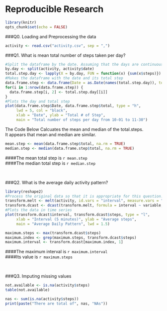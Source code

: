 Reproducible Research
========================================

```r
library(knitr)
opts_chunk$set(echo = FALSE)
```

###Q0. Loading and Preprocessing the data
```r
activity <- read.csv("activity.csv", sep = ",")
```

###Q1. What is mean total number of steps taken per day?
```r
#Split the dataframe by the date. Assuming that the days are continuous
by.day <- split(activity, activity$date)
total.step.day <- lapply(X = by.day, FUN = function(x) {sum(x$steps)})
#Makes the dataframe with the date and its total step
data.frame.step <- data.frame(Date = as.Date(names(total.step.day)), total = NA)
for(i in 1:nrow(data.frame.step)) {
  data.frame.step[i, 2] <- total.step.day[[i]]
}
#Plots the day and total step
plot(data.frame.step$Date, data.frame.step$total, type = "h",
     lwd = 5, col = "black",
     xlab = "Date", ylab = "Total # of Step",
     main = "Total number of steps per day from 10-01 to 11-30")
```

The Code Below Calcuates the mean and median of the total.steps.  
It appears that mean and median are similar.
```r
mean.step <- mean(data.frame.step$total, na.rm = TRUE)
median.step <- median(data.frame.step$total, na.rm = TRUE)
```

####The mean total step is `r mean.step`   
####The median total step is `r median.step`  

<br>

###Q2. What is the average daily activity pattern?

```r
library(reshape2)
#Process the original data so that it is appropriate for this question.
transform.melt <- melt(activity, id.vars = "interval", measure.vars = "steps", na.rm = TRUE)
transform.dcast <- dcast(transform.melt, formula = interval ~ variable, mean)
#Plots the data in time series
plot(transform.dcast$interval, transform.dcast$steps, type = "l", 
     xlab = "Interval (5 minutes)", ylab = "Average steps",
     main = "Average Daily Pattern", lwd = 1.5)
```

```r

maximum.steps <- max(transform.dcast$steps)
maximum.index <- grep(maximum.steps, transform.dcast$steps)
maximum.interval <- transform.dcast[maximum.index, 1]

```

####The maximum interval is `r maximum.interval`  
####Its value is `r maximum.steps`  

<br>

###Q3. Imputing missing values

```r
not.available <- is.na(activity$steps)
table(not.available)
```

```r
nas <- sum(is.na(activity$steps))
print(paste("There are total of", nas, "NAs"))
```




